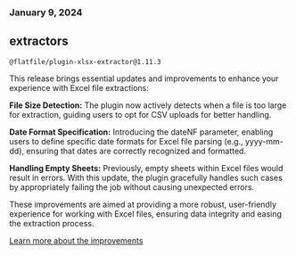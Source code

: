 ### January 9, 2024

## extractors

`@flatfile/plugin-xlsx-extractor@1.11.3`

This release brings essential updates and improvements to enhance your experience with Excel file extractions:

**File Size Detection:** The plugin now actively detects when a file is too large for extraction, guiding users to opt for CSV uploads for better handling.

**Date Format Specification:** Introducing the dateNF parameter, enabling users to define specific date formats for Excel file parsing (e.g., yyyy-mm-dd), ensuring that dates are correctly recognized and formatted.

**Handling Empty Sheets:** Previously, empty sheets within Excel files would result in errors. With this update, the plugin gracefully handles such cases by appropriately failing the job without causing unexpected errors.

These improvements are aimed at providing a more robust, user-friendly experience for working with Excel files, ensuring data integrity and easing the extraction process.

[Learn more about the improvements](../../../plugins-docs/extractors/xlsx-extractor)

